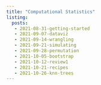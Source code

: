 ```yaml
---
title: "Computational Statistics"
listing: 
  posts:
   - 2021-08-31-getting-started
   - 2021-09-07-dataviz
   - 2021-09-14-wrangling
   - 2021-09-21-simulating
   - 2021-09-28-permutation
   - 2021-10-05-bootstrap
   - 2021-10-12-review1
   - 2021-10-21-recipes
   - 2021-10-26-knn-trees
---
```

